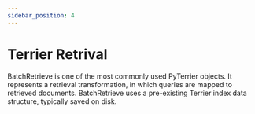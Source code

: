 ```yaml
---
sidebar_position: 4
---
```



# Terrier Retrival

BatchRetrieve is one of the most commonly used PyTerrier objects.
It represents a retrieval transformation, in which queries are mapped to retrieved documents. 
BatchRetrieve uses a pre-existing Terrier index data structure, typically saved on disk.

<InteractiveFeature 
    apiUrl="https://pyterrier-api-3pxrlcilfa-nw.a.run.app/retreive"
     />
